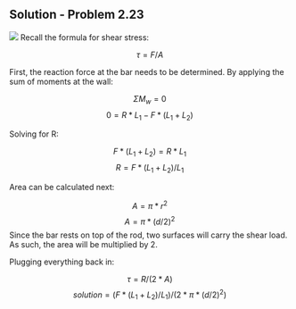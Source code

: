 ## Solution - Problem 2.23

![](images/168.png)
Recall the formula for shear stress:

$$\tau = F/A$$

First, the reaction force at the bar needs to be determined. By applying the sum of moments at the wall:

$$\Sigma M_w = 0$$
$$0 = R*L_1-F*(L_1+L_2)$$

Solving for R:

$$F*(L_1+L_2) = R*L_1$$
$$R = F*(L_1+L_2)/L_1$$

Area can be calculated next:

$$A = \pi*r^2$$
$$A = \pi*(d/2)^2$$
Since the bar rests on top of the rod, two surfaces will carry the shear load. As such, the area will be multiplied by $2$.

Plugging everything back in:

$$\tau = R/(2*A)$$
$$solution = (F*(L_1+L_2)/L_1)/(2*\pi*(d/2)^2)$$

